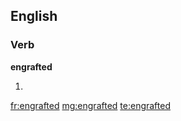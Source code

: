 ==English==

===Verb===
'''engrafted'''

# {{past of|engraft}}

[[fr:engrafted]]
[[mg:engrafted]]
[[te:engrafted]]